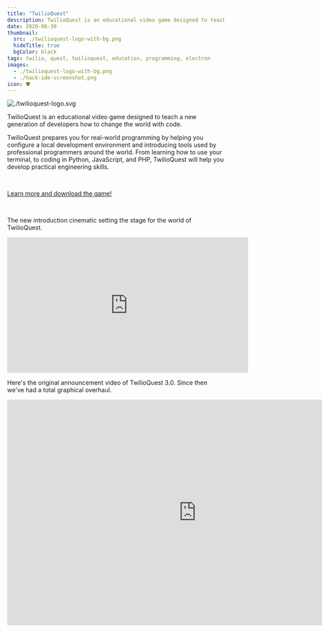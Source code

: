 ```yaml
---
title: "TwilioQuest"
description: TwilioQuest is an educational video game designed to teach a new generation of developers how to change the world with code.
date: 2020-06-30
thumbnail:
  src: ./twilioquest-logo-with-bg.png
  hideTitle: true
  bgColor: black
tags: twilio, quest, twilioquest, education, programming, electron
images:
  - ./twilioquest-logo-with-bg.png
  - ./hack-ide-screenshot.png
icon: 🛡️
---
```


![./twilioquest-logo.svg](./twilioquest-logo.svg)

TwilioQuest is an educational video game designed to teach a new generation of developers how to change the world with code.

TwilioQuest prepares you for real-world programming by helping you configure a local development environment and introducing tools used by professional programmers around the world. From learning how to use your terminal, to coding in Python, JavaScript, and PHP, TwilioQuest will help you develop practical engineering skills.

<br />

[Learn more and download the game!](https://www.twilio.com/quest)

<br />

The new introduction cinematic setting the stage for the world of TwilioQuest.

<iframe
  width="560"
  height="315"
  src="https://www.youtube.com/embed/oNuB_GYqkR4"
  title="YouTube video player"
  frameborder="0"
  allow="accelerometer; autoplay; clipboard-write; encrypted-media; gyroscope; picture-in-picture"
  allowfullscreen
></iframe>

Here's the original announcement video of TwilioQuest 3.0. Since then we've had a total graphical overhaul.

<iframe
  width="878"
  height="524"
  src="https://www.youtube.com/embed/uS4JssrhUOw"
  frameBorder="0"
  allow="accelerometer; autoplay; clipboard-write; encrypted-media; gyroscope; picture-in-picture"
  allowFullScreen
></iframe>

